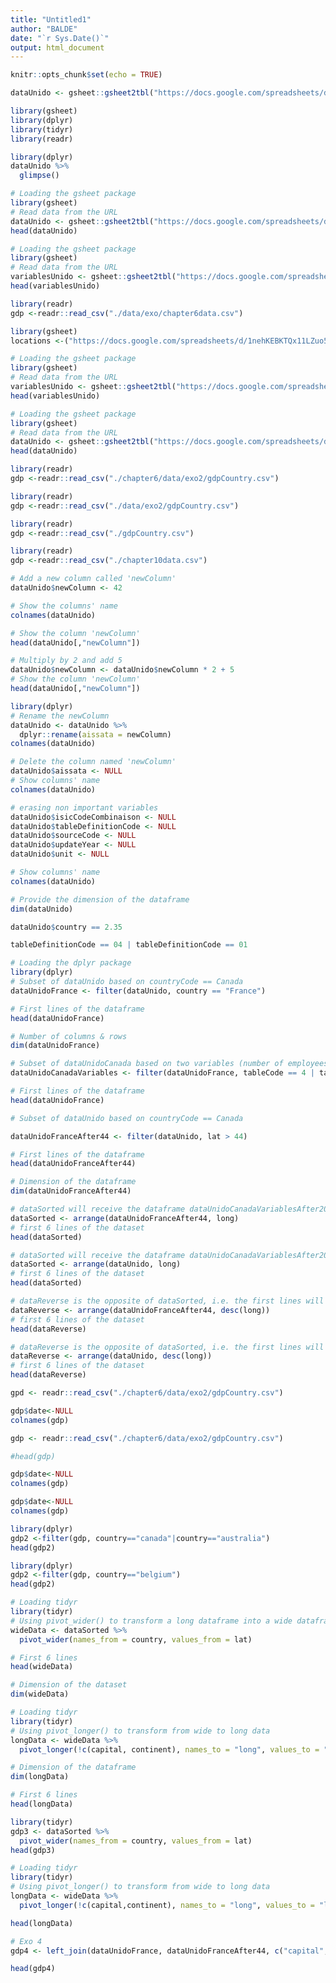 ```yaml
---
title: "Untitled1"
author: "BALDE"
date: "`r Sys.Date()`"
output: html_document
---
```


```r
knitr::opts_chunk$set(echo = TRUE)
```



```r
dataUnido <- gsheet::gsheet2tbl("https://docs.google.com/spreadsheets/d/1uLaXke-KPN28-ESPPoihk8TiXVWp5xuNGHW7w7yqLCc/edit?usp=sharing")
```

```r
library(gsheet)
library(dplyr)
library(tidyr)
library(readr)
```

```r
library(dplyr)
dataUnido %>%
  glimpse()
```
```r
# Loading the gsheet package
library(gsheet)
# Read data from the URL
dataUnido <- gsheet::gsheet2tbl("https://docs.google.com/spreadsheets/d/1uLaXke-KPN28-ESPPoihk8TiXVWp5xuNGHW7w7yqLCc/edit#gid=416085055")
head(dataUnido)
```


```r
# Loading the gsheet package
library(gsheet)
# Read data from the URL
variablesUnido <- gsheet::gsheet2tbl("https://docs.google.com/spreadsheets/d/1JYiydgI9QEOKAStmtmrBTmGuGQ0bx1gnnarO4Db0MD8/edit#gid=919352283")
head(variablesUnido)
```


```r
library(readr)
gdp <-readr::read_csv("./data/exo/chapter6data.csv")
```
```r
library(gsheet)
locations <-("https://docs.google.com/spreadsheets/d/1nehKEBKTQx11LZuo5ZJFKTVS0p5y1ysMPSOSX_m8dS8/edit?usp=sharing")
```

```r
# Loading the gsheet package
library(gsheet)
# Read data from the URL
variablesUnido <- gsheet::gsheet2tbl("https://docs.google.com/spreadsheets/d/1nehKEBKTQx11LZuo5ZJFKTVS0p5y1ysMPSOSX_m8dS8/edit?usp=sharing")
head(variablesUnido)
```

```r
# Loading the gsheet package
library(gsheet)
# Read data from the URL
dataUnido <- gsheet::gsheet2tbl("https://docs.google.com/spreadsheets/d/1nehKEBKTQx11LZuo5ZJFKTVS0p5y1ysMPSOSX_m8dS8/edit?usp=sharing")
head(dataUnido)
```
```r
library(readr)
gdp <-readr::read_csv("./chapter6/data/exo2/gdpCountry.csv")
```


```r
library(readr)
gdp <-readr::read_csv("./data/exo2/gdpCountry.csv")
```
```r
library(readr)
gdp <-readr::read_csv("./gdpCountry.csv")
```

```r
library(readr)
gdp <-readr::read_csv("./chapter10data.csv")
```

```r
# Add a new column called 'newColumn'
dataUnido$newColumn <- 42
```

```r
# Show the columns' name
colnames(dataUnido)
```

```r
# Show the column 'newColumn'
head(dataUnido[,"newColumn"])
```

```r
# Multiply by 2 and add 5
dataUnido$newColumn <- dataUnido$newColumn * 2 + 5
# Show the column 'newColumn'
head(dataUnido[,"newColumn"])
```

```r
library(dplyr)
# Rename the newColumn
dataUnido <- dataUnido %>% 
  dplyr::rename(aissata = newColumn)
colnames(dataUnido)
```


```r
# Delete the column named 'newColumn'
dataUnido$aissata <- NULL
# Show columns' name
colnames(dataUnido)
```


```r
# erasing non important variables
dataUnido$isicCodeCombinaison <- NULL
dataUnido$tableDefinitionCode <- NULL
dataUnido$sourceCode <- NULL
dataUnido$updateYear <- NULL
dataUnido$unit <- NULL
```

```r
# Show columns' name
colnames(dataUnido)
```


```r
# Provide the dimension of the dataframe
dim(dataUnido)
```

```r
dataUnido$country == 2.35
```

```r
tableDefinitionCode == 04 | tableDefinitionCode == 01
```

```r
# Loading the dplyr package
library(dplyr)
# Subset of dataUnido based on countryCode == Canada
dataUnidoFrance <- filter(dataUnido, country == "France")
```

```r
# First lines of the dataframe
head(dataUnidoFrance)
```

```r
# Number of columns & rows
dim(dataUnidoFrance)
```
```r
# Subset of dataUnidoCanada based on two variables (number of employees and establishments)
dataUnidoCanadaVariables <- filter(dataUnidoFrance, tableCode == 4 | tableCode == 1)
```

```r
# First lines of the dataframe
head(dataUnidoFrance)
```

```r
# Subset of dataUnido based on countryCode == Canada
```


```r
dataUnidoFranceAfter44 <- filter(dataUnido, lat > 44)
```

```r
# First lines of the dataframe
head(dataUnidoFranceAfter44)
```

```r
# Dimension of the dataframe
dim(dataUnidoFranceAfter44)
```

```r
# dataSorted will receive the dataframe dataUnidoCanadaVariablesAfter2009 sorted by the column value
dataSorted <- arrange(dataUnidoFranceAfter44, long)
# first 6 lines of the dataset
head(dataSorted)
```

```r
# dataSorted will receive the dataframe dataUnidoCanadaVariablesAfter2009 sorted by the column value
dataSorted <- arrange(dataUnido, long)
# first 6 lines of the dataset
head(dataSorted)
```

```r
# dataReverse is the opposite of dataSorted, i.e. the first lines will have the highest values
dataReverse <- arrange(dataUnidoFranceAfter44, desc(long))
# first 6 lines of the dataset
head(dataReverse)
```

```r
# dataReverse is the opposite of dataSorted, i.e. the first lines will have the highest values
dataReverse <- arrange(dataUnido, desc(long))
# first 6 lines of the dataset
head(dataReverse)
```

```r
gpd <- readr::read_csv("./chapter6/data/exo2/gdpCountry.csv")
```
```r
gdp$date<-NULL
colnames(gdp)
```

```r
gdp <- readr::read_csv("./chapter6/data/exo2/gdpCountry.csv")

#head(gdp)
```

```r
gdp$date<-NULL
colnames(gdp)
```

```r
gdp$date<-NULL
colnames(gdp)
```

```r
library(dplyr)
gdp2 <-filter(gdp, country=="canada"|country=="australia")
head(gdp2)
```

```r
library(dplyr)
gdp2 <-filter(gdp, country=="belgium")
head(gdp2)
```

```r
# Loading tidyr
library(tidyr)
# Using pivot_wider() to transform a long dataframe into a wide dataframe
wideData <- dataSorted %>%
  pivot_wider(names_from = country, values_from = lat)
```

```r
# First 6 lines
head(wideData)
```

```r
# Dimension of the dataset
dim(wideData)
```

```r
# Loading tidyr
library(tidyr)
# Using pivot_longer() to transform from wide to long data
longData <- wideData %>% 
  pivot_longer(!c(capital, continent), names_to = "long", values_to = "lat")
```

```r
# Dimension of the dataframe
dim(longData)
```

```r
# First 6 lines
head(longData)
```

```r
library(tidyr)
gdp3 <- dataSorted %>%
  pivot_wider(names_from = country, values_from = lat)
head(gdp3)
```

```r
# Loading tidyr
library(tidyr)
# Using pivot_longer() to transform from wide to long data
longData <- wideData %>% 
  pivot_longer(!c(capital,continent), names_to = "long", values_to = "lat")
```


```r
head(longData)
```


```r
# Exo 4
gdp4 <- left_join(dataUnidoFrance, dataUnidoFranceAfter44, c("capital","long","lat"))

head(gdp4)
```


